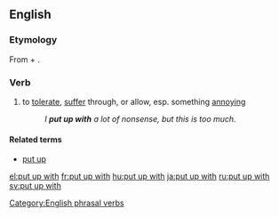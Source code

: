 ==English==

===Etymology===
From {{term|put up|lang=en}} + {{term|with|lang=en}}.

===Verb===
{{en-verb|puts up with|putting up with|put up with}}

# {{idiom}} to [[tolerate]], [[suffer]] through, or allow, esp. something [[annoy]]ing
#: ''I '''put up with''' a lot of nonsense, but this is too much.''

====Related terms====
* [[put up]]

[[Category:English phrasal verbs]]

[[el:put up with]]
[[fr:put up with]]
[[hu:put up with]]
[[ja:put up with]]
[[ru:put up with]]
[[sv:put up with]]